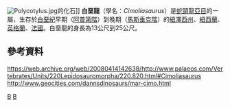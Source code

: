 {{Automatic taxobox
| taxon = Cimoliasaurus
| fossil_range = [[白堊紀|白堊紀]]早期到晚期
| image = Cimoliasaurus.jpg
| image_caption = 白堊龍的脊椎
| authority = 
| type_species = '''''C. magnus '''''Leidy, 1851
}}
[[File:Polycotylus.jpg|thumb]]的化石]]
'''白堊龍'''（學名：''Cimoliasaurus''）是[[蛇頸龍亞目|蛇頸龍亞目]]的一屬，生存於[[白堊紀|白堊紀]]早期（[[阿普第階|阿普第階]]）到晚期（[[馬斯垂克階|馬斯垂克階]]）的[[紐澤西州|紐澤西州]]、[[紐西蘭|紐西蘭]]、[[英格蘭|英格蘭]]、[[法國|法國]]。白堊龍的身長為13公尺到25公尺。

==參考資料==
https://web.archive.org/web/20080414142638/http://www.palaeos.com/Vertebrates/Units/220Lepidosauromorpha/220.820.html#Cimoliasaurus
http://www.geocities.com/dannsdinosaurs/mar-cimo.html
{{蛇頸龍目|C.}}
{{Taxonbar|from=Q5120155}}

[[Category:白堊紀爬行動物|B]]
[[Category:蛇頸龍亞目|B]]